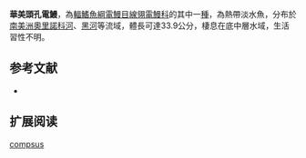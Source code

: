 {{Speciesbox
| name = 華美頭孔電鰻
| image = 
| image_caption = 
| image_width = 250px
| status = NE
| status_system = IUCN3.1
| genus = Compsaraia
| species = compsus
| authority = [[Mago-Leccia|Mago-Leccia]], 1994
| synonyms = *''Porotergus compsus'',Mago-Leccia, 1994
}}
'''華美頭孔電鰻'''，為[[輻鰭魚綱|輻鰭魚綱]][[電鰻目|電鰻目]][[線翎電鰻科|線翎電鰻科]]的其中一[[種|種]]，為熱帶淡水魚，分布於[[南美洲|南美洲]][[奧里諾科河|奧里諾科河]]、[[黑河|黑河]]等流域，體長可達33.9公分，棲息在底中層水域，生活習性不明。

==参考文献==
*{{FishBase_species|genus=Compsaraia|species=compsus|year=2015|month=9}}

== 扩展阅读 ==
{{refbegin}}
{{wikispecies-inline|Compsaraia compsus|華美頭孔電鰻}}
{{refend}}
{{Taxonbar|from=Q5632710}}

[[Category:頭孔電鰻屬|compsus]]